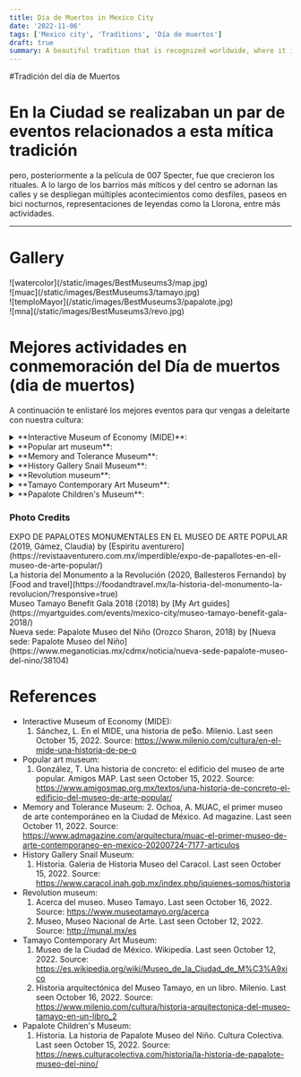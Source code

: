 ```yaml
---
title: Dia de Muertos in Mexico City
date: '2022-11-06'
tags: ['Mexico city', 'Traditions', 'Día de muertos']
draft: true
summary: A beautiful tradition that is recognized worldwide, where it is unmissable not to come to Mexico.
---
```


#Tradición del día de Muertos

# En la Ciudad se realizaban un par de eventos relacionados a esta mítica tradición

pero, posteriormente a la película de 007 Specter, fue que crecieron los rituales. A lo largo de los barrios más míticos y del centro se adornan las calles y se despliegan
múltiples acontecimientos como desfiles, paseos en bici nocturnos, representaciones de leyendas como la Llorona, entre más actividades.

---

# Gallery

<div className="flex flex-wrap -mx-2 overflow-hidden xl:-mx-2">
  <div className="my-1 px-2 w-full overflow-hidden xl:my-1 xl:px-2 xl:w-1/2">
    ![watercolor](/static/images/BestMuseums3/map.jpg)
  </div>
  <div className="my-1 px-2 w-full overflow-hidden xl:my-1 xl:px-2 xl:w-1/2">
    ![muac](/static/images/BestMuseums3/tamayo.jpg)
  </div>
  <div className="my-1 px-2 w-full overflow-hidden xl:my-1 xl:px-2 xl:w-1/2">
    ![temploMayor](/static/images/BestMuseums3/papalote.jpg)
  </div>
  <div className="my-1 px-2 w-full overflow-hidden xl:my-1 xl:px-2 xl:w-1/2">
    ![mna](/static/images/BestMuseums3/revo.jpg)
  </div>
</div>

# Mejores actividades en conmemoración del Día de muertos (dia de muertos)

A continuación te enlistaré los mejores eventos para qur vengas a deleitarte con nuestra cultura:

<details>
  <summary>**Interactive Museum of Economy (MIDE)**:</summary>
  <ul>
    <li type="square"> Official [Website](https://www.mide.org.mx/) of the museum. </li>
    <li type="square">
      {' '}
      Context and history. It is also an interactive museum, but focused on young people having a good
      financial education, learning while having fun. Initially, they began with the numismatic collection
      of the Bank of Mexico. After that, they show the importance of money, of good culture about it
      and how the value of the Mexican peso has changed over the years.
    </li>
    <li type="square">
      {' '}
      You will find inside. Interactive exhibitions where you can touch screens or move things in parts
      of the museum, showing you different infographics according to your interest in the queries. There
      are almost no temporary exhibitions.
    </li>
    <li type="square">
      {' '}
      How to arrive. It is located almost leaving the Allende subway station on line 2 (blue), at a station
      in the zocalo.
    </li>
    <li type="square">
      {' '}
      Cost. General admission 95 MXN/4.75 dls. Students $85 MXN/4.25 dls. If you want to create a ticket,
      it will cost you 20 MXN/1 USD.
    </li>
    <li type="square"> Open: Tuesday to Sunday from 10 to 18. </li>
    <li type="square"> Level of Security: ⭐️⭐️⭐️⭐️⭐️ (4.3) </li>
    <li type="square">
      {' '}
      Guided tours. The museum does not have tours or infographics in English :(.{' '}
    </li>
    <li type="square"> Additional material. </li>
  </ul>
</details>

<details>
  <summary>**Popular art museum**:</summary>
  <ul>
    <li type="square"> Official [Website](https://www.map.cdmx.gob.mx/) of the museum. </li>
    <li type="square">
      {' '}
      Context and history. The museum in its history was built as a police and fire station almost one
      century ago, in a post-revolutionary Mexico. This building is influenced by Art Deco architecture,
      making it a building that stands out among the colonial buildings at the downtown.{' '}
    </li>
    <li type="square">
      {' '}
      You will find inside. The museum has a permanent exhibition on the art of Mexican traditions and
      representations from different parts of the country, which makes the museum a must-see if you want
      to learn more about one of the richest cultures in the world. Sometimes there are a couple of temporary
      exhibitions that are related to this Mexican folklore.{' '}
    </li>
    <li type="square">
      {' '}
      How to arrive. The museum is located a few blocks from the central alameda park, so you can get
      there by the trolleybus that leaves you at the next fine arts station or the Juarez metro or the
      metrobus on line 1 is also nearby. Check the editions previews of the best museums because the
      details are found.
    </li>
    <li type="square"> Cost. The cost is 60 MXN/3 dls. Sunday is free. Students is free. </li>
    <li type="square"> Open: Tuesday to Sunday from 10 to 18. </li>
    <li type="square"> Level of Security: ⭐️⭐️⭐️⭐️⭐️ (4.3) </li>
    <li type="square">
      {' '}
      Guided tours. They do art events or presentations in the mezzanine of the museum, so you should
      ask at the box office to schedule a tour in English.
    </li>
    <li type="square"> What eat.</li>
    <li type="square">
      {' '}
      Additional material. Most infographics are in English. The museum has internet.{' '}
    </li>
  </ul>
</details>

<details>
  <summary>**Memory and Tolerance Museum**:</summary>
  <ul>
    <li type="square"> Official [Website](https://www.myt.org.mx/) of the museum. </li>
    <li type="square">
      {' '}
      Context and history. It is a museum that is located next to the Secretary of Foreign Relations.
      It is a museum that makes you think about the quality of humans and society that we are, recapitulating
      the horrors that we have committed as a species, talking about the holoquast, genocide, racism
      in different parts of the world, in an interactive way.{' '}
    </li>
    <li type="square"> You will find inside. </li>- A) Permanet exhibition. The exhibitions that are
    permanent are related to precisely such injustices, detailing the events so that you feel in
    those events and we do not make the same mistakes. You'll find: - i) German Holocaust during the
    Nazi empire - ii) Armenian Genocide - iii) The situation that Cambodia has been facing - iv)
    Displacement and genocide in Guatemala - v) Racism in Rwanda - vi) Division and catastrophic
    events in Yugoslavia - vii) Darfur - B) Temporary exhibitions. In the same way, they are
    exhibitions for us to be empathic as a society. The exhibition that I had to witness was related
    to the background and how we have exploited the planet, hence the importance of caring for the
    environment.
    <li type="square">
      {' '}
      How to arrive. It is located three blocks from the [Palacio de Bellas Artes](/blog/bestMuseums1),
      so the instructions on how to get to the site will help you.{' '}
    </li>
    <li type="square">
      {' '}
      Cost. For students the cost is 85 MXN/4.25 dls, for the general public it is 105 MXN/5.25 dls.
      With an audio guide (there is in English) it is 105 MXN/5.25 dls for students, 125 MXN/6.25 for
      the general public. The cost of temporary exhibitions is 30 MXN/1.5 dls for students and 50 MXN/2.5
      dls for the general public. You can buy your tickets [here](https://boletopolis.com/en/evento/19188),
      you can only buy general admission, audios and temporary exhibitions are purchased at the museum.{' '}
    </li>
    <li type="square"> Open: Tuesday to Sunday from 10 to 18. </li>
    <li type="square"> Level of Security: ⭐️⭐️⭐️⭐️⭐️ (4.5) </li>
    <li type="square"> Guided tours. There isn't :(, but that's why they have the audio guides.</li>
    <li type="square"> What eat. </li>
    <li type="square"> Additional material. There are no infographics in English :). </li>
  </ul>
</details>

<details>
  <summary>**History Gallery Snail Museum**:</summary>
  <ul>
    <li type="square"> Official [Website](https://www.caracol.inah.gob.mx/) of the museum. </li>
    <li type="square">
      {' '}
      Context and history. This project arose based on an idea of ​​the secretary of public education
      at that time, which will illustrate the most important moments in the history of Mexico in a simple
      and pleasant way, and in commemoration of the anniversaries of the Mexican Independence and Revolution.{' '}
    </li>
    <li type="square">
      {' '}
      You will find inside. It is a museum with a rather peculiar walk, which will show you a timeline
      from the independence of Mexico to a contemporary Mexico, with many models and representations
      that take you back to such historical events. At the end you will find an eagle that below has
      a copy of our last valid constitution.
    </li>
    <li type="square">
      {' '}
      How to arrive. It is 300 meters before reaching the Chapultepec castle, on a detour, so its [information](/blog/bestMuseums1)
      will help you.
    </li>
    <li type="square">
      {' '}
      Cost. 85 MXN/4.25 dollars. In fact, if you want to go to this museum as well and you don't have
      to go up and down, you will have to buy the admission to the castle of Chapultepec, which costs
      the same. If you need to store a backpack, food or clothes, there are lockers for 10 MXN/0.5 dls,
      but you must buy them before going up. Not online tickets.{' '}
    </li>
    <li type="square"> Open: Tuesday to Sunday from 9 to 16:15. </li>
    <li type="square"> Level of Security: ⭐️⭐️⭐️⭐️⭐️ (4.5) </li>
    <li type="square"> Guided tours. They do not have tours or infographics in English :(.</li>
    <li type="square"> What eat. .</li>
    <li type="square"> Additional material. .</li>
  </ul>
</details>

<details>
  <summary> **Revolution museum**:</summary>
  <ul>
    <li type="square">
      {' '}
      Official [Website](https://www.cultura.cdmx.gob.mx/recintos/mnr) of the museum.{' '}
    </li>
    <li type="square">
      {' '}
      Context and history. It is a museum that recounts everything that happened in this great event
      that happened in Mexico after having Porfirio Díaz in power for so many years, for which this armed
      conflict began due to the dissatisfaction of the Mexicans, in an internal war that happened in
      1910 to approximately 1921, so this museum shows that event and life in Mexico afterward. The museum
      is located in the monument to the revolution.
    </li>
    <li type="square"> You will find inside. </li>- A) Museum. The museum hardly has temporary
    exhibitions, but they are obviously related to this event, so sometimes you will see landscape
    paintings that show the Mexico of that time. Regarding the permanent, you will see the clothing,
    weapons, documents, flags, maps of everything related to the armed conflict. - B) Viewpoint.
    This is external to the museum, but it is completely worth it, it is to see Mexico City from the
    42 meter height of the monument. There is a cafeteria but it is not cheap.
    <li type="square"> How to arrive. </li>- A) From Plaza de la República metrobus station. Walk like
    5 minutes to the monument. - B) From Revolution subway station. Walk like 15 minutes.
    <li type="square">
      {' '}
      Cost. The museum charges 38 MXN/2 dls for general public, 19 MXN/1 dls for students. On Sundays
      it is free. For the viewpoint they charge 120 MXN/6 dls or 100 MXN/5 dls for students. There are
      many packages but this is the most basic.
    </li>
    <li type="square"> Open: Tuesday to Sunday from 10 to 18.</li>
    <li type="square"> Level of Security: ⭐️⭐️⭐️⭐️⭐️ (4.5) </li>
    <li type="square">
      {' '}
      Guided tours. There are tours from open to close, so there is no need to schedule.{' '}
    </li>
    <li type="square"> What eat. </li>
    <li type="square"> Additional material. There are no infographics in English :(.</li>
  </ul>
</details>

<details>
  <summary>**Tamayo Contemporary Art Museum**: </summary>
  <ul>
    <li type="square"> Official [Website](https://www.museotamayo.org/) of the museum. </li>
    <li type="square">
      {' '}
      Context and history. Initially, the museum was created to show the most representative paintings
      by Rufino Tamayo. Unlike Diego Rivera, Orozco and Siqueiros, he did not capture politics or nationalism,
      but rather Mexican traditions. Years ago I remember that many works by the painter were shown in
      this museum, now there are many temporary exhibitions of abstract art, but I have no doubt that
      they will return soon. Rufino was my countryman, we were born in the same state of Mexico.
    </li>
    <li type="square">
      {' '}
      You will find inside. In a similar way to the Jumex museum and the MUAC, this museum presents abstract
      art exhibitions, which have an everyday touch, which demonstrates the simplicity of how everyday
      objects or moments can become art. We are all artists.
    </li>
    <li type="square">
      {' '}
      How to arrive. Leaving the Zocalo subway station, you can walk a couple of streets.
    </li>
    <li type="square">
      {' '}
      Cost. 80 MXN / 4 dollars. Sundays is Free. International students and children under 12 years of
      age admission is free.{' '}
    </li>
    <li type="square"> Open: Tuesday to Sunday from 10 to 18. </li>
    <li type="square"> Level of Security: ⭐️⭐️⭐️⭐️⭐️ (4.5) </li>
    <li type="square">
      {' '}
      Guided tours. The guides have a cost, it depends on the number of people, and if you want a guide
      in English, you must contact Rubí Gokigenyo at +52 5541228200 ext. 5333 or to rubigokigenyo@museotamayo.org.{' '}
    </li>
    <li type="square"> What eat. .</li>
    <li type="square"> Additional material. There are infographics in English :). </li>
  </ul>
</details>

<details>
  <summary>**Papalote Children's Museum**: </summary>
  <ul>
    <li type="square"> Official [Website](https://papalote.org.mx/) of the museum. </li>
    <li type="square">
      {' '}
      Context and history. It was born as a non-profit association so that children, teachers and parents
      can learn while they play. The enclosure has tiles that decorate its facade, being a Mexican icon.
    </li>
    <li type="square">
      {' '}
      You will find inside. It is a very interactive museum dedicated to children, who through games
      acquire knowledge, not as scientific as the universum, but super useful for their young age.
    </li>
    <li type="square">
      {' '}
      How to arrive. You will have to walk around 20 minutes leaving the Constituyentes subway station,
      towards Barranca del Muerto, and you will have to cross two pedestrian bridges, the second you
      will go up to the bridge and you will see one of the main avenues of the city, similar to a freeway.
    </li>
    <li type="square">
      {' '}
      Cost. 159 MXN/8 dollars from Tuesday to Thursday. 200 MXN/10 dls from Friday to Sunday. It depends
      on the package and the attractions are the cost. You can buy your tickets [here](https://compraenlinea.papalote.org.mx/paso2)(Note,
      it has to be the Chapultepec venue).{' '}
    </li>
    <li type="square">
      {' '}
      Open: Tuesday to Thursday from 10 a.m. to 6 p.m. Friday to Sunday from 10 a.m. to 7 p.m.{' '}
    </li>
    <li type="square"> Level of Security: ⭐️⭐️⭐️⭐️⭐️ (4.5) </li>
    <li type="square"> Guided tours. There are no guides in English :(. </li>
    <li type="square">
      {' '}
      What eat. Outside the museum there are many fast food restaurants at an affordable price.
    </li>
    <li type="square"> Additional material. .</li>
  </ul>
</details>

### Photo Credits

<div>
  EXPO DE PAPALOTES MONUMENTALES EN EL MUSEO DE ARTE POPULAR (2019, Gámez, Claudia) by [Espiritu
  aventurero](https://revistaaventurero.com.mx/imperdible/expo-de-papallotes-en-ell-museo-de-arte-popular/)
</div>
<div>
  La historia del Monumento a la Revolución (2020, Ballesteros Fernando) by [Food and
  travel](https://foodandtravel.mx/la-historia-del-monumento-la-revolucion/?responsive=true)
</div>
<div>
  Museo Tamayo Benefit Gala 2018 (2018) by [My Art
  guides](https://myartguides.com/events/mexico-city/museo-tamayo-benefit-gala-2018/)
</div>
<div>
  Nueva sede: Papalote Museo del Niño (Orozco Sharon, 2018) by [Nueva sede: Papalote Museo del
  Niño](https://www.meganoticias.mx/cdmx/noticia/nueva-sede-papalote-museo-del-nino/38104)
</div>

# References

- Interactive Museum of Economy (MIDE):
  1. Sánchez, L. En el MIDE, una historia de pe$o. Milenio. Last seen October 15, 2022. Source:
     https://www.milenio.com/cultura/en-el-mide-una-historia-de-pe-o
- Popular art museum:
  1. González, T. Una historia de concreto: el edificio del museo de arte popular. Amigos MAP. Last seen October 15, 2022. Source: https://www.amigosmap.org.mx/textos/una-historia-de-concreto-el-edificio-del-museo-de-arte-popular/
- Memory and Tolerance Museum: 2. Ochoa, A. MUAC, el primer museo de arte contemporáneo en la Ciudad de México. Ad magazine. Last seen October 11, 2022. Source: https://www.admagazine.com/arquitectura/muac-el-primer-museo-de-arte-contemporaneo-en-mexico-20200724-7177-articulos
- History Gallery Snail Museum:
  1. Historia. Galeria de Historia Museo del Caracol. Last seen October 15, 2022. Source: https://www.caracol.inah.gob.mx/index.php/iquienes-somos/historia
- Revolution museum:
  1. Acerca del museo. Museo Tamayo. Last seen October 16, 2022. Source: https://www.museotamayo.org/acerca
  2. Museo, Museo Nacional de Arte. Last seen October 12, 2022. Source: http://munal.mx/es
- Tamayo Contemporary Art Museum:
  1. Museo de la Ciudad de México. Wikipedia. Last seen October 12, 2022. Source: https://es.wikipedia.org/wiki/Museo_de_la_Ciudad_de_M%C3%A9xico
  2. Historia arquitectónica del Museo Tamayo, en un libro. Milenio. Last seen October 16, 2022. Source: https://www.milenio.com/cultura/historia-arquitectonica-del-museo-tamayo-en-un-libro_2
- Papalote Children's Museum:
  1. Historia. La historia de Papalote Museo del Niño. Cultura Colectiva. Last seen October 15, 2022. Source: https://news.culturacolectiva.com/historia/la-historia-de-papalote-museo-del-nino/
